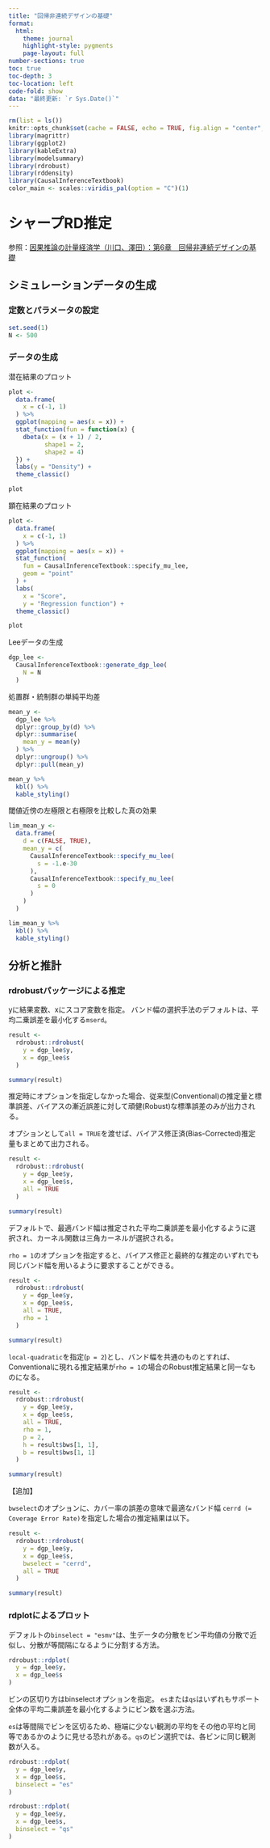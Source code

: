 ```yaml
---
title: "回帰非連続デザインの基礎"
format: 
  html:
    theme: journal
    highlight-style: pygments
    page-layout: full
number-sections: true
toc: true
toc-depth: 3
toc-location: left
code-fold: show
data: "最終更新: `r Sys.Date()`"
---
```


```r
rm(list = ls())
knitr::opts_chunk$set(cache = FALSE, echo = TRUE, fig.align = "center", warning = FALSE)
library(magrittr)
library(ggplot2)
library(kableExtra)
library(modelsummary)
library(rdrobust)
library(rddensity)
library(CausalInferenceTextbook)
color_main <- scales::viridis_pal(option = "C")(1)
```

# シャープRD推定

参照：[因果推論の計量経済学（川口、澤田）：第6章　回帰非連続デザインの基礎](https://github.com/keisemi/EconometriciansGuide_CausalInference/blob/main/main/regression_discontinuity_rdrobust_sharp.html)

## シミュレーションデータの生成

### 定数とパラメータの設定
```r
set.seed(1)
N <- 500
```

### データの生成

潜在結果のプロット
```r
plot <- 
  data.frame(
    x = c(-1, 1)
  ) %>% 
  ggplot(mapping = aes(x = x)) +
  stat_function(fun = function(x) {
    dbeta(x = (x + 1) / 2,
          shape1 = 2,
          shape2 = 4)
  }) +
  labs(y = "Density") +
  theme_classic()

plot
```

顕在結果のプロット
```r
plot <- 
  data.frame(
    x = c(-1, 1)
  ) %>% 
  ggplot(mapping = aes(x = x)) +
  stat_function(
    fun = CausalInferenceTextbook::specify_mu_lee,
    geom = "point"
  ) +
  labs(
    x = "Score",
    y = "Regression function") +
  theme_classic()

plot
```

Leeデータの生成
```r
dgp_lee <- 
  CausalInferenceTextbook::generate_dgp_lee(
    N = N
  )
```

処置群・統制群の単純平均差
```r
mean_y <- 
  dgp_lee %>% 
  dplyr::group_by(d) %>% 
  dplyr::summarise(
    mean_y = mean(y)
  ) %>% 
  dplyr::ungroup() %>% 
  dplyr::pull(mean_y)

mean_y %>% 
  kbl() %>% 
  kable_styling()
```

閾値近傍の左極限と右極限を比較した真の効果
```r
lim_mean_y <- 
  data.frame(
    d = c(FALSE, TRUE),
    mean_y = c(
      CausalInferenceTextbook::specify_mu_lee(
        s = -1.e-30
      ),
      CausalInferenceTextbook::specify_mu_lee(
        s = 0
      )
    )
  )

lim_mean_y %>% 
  kbl() %>% 
  kable_styling()
```

## 分析と推計

### rdrobustパッケージによる推定

yに結果変数、xにスコア変数を指定。
バンド幅の選択手法のデフォルトは、平均二乗誤差を最小化する`mserd`。
```r
result <- 
  rdrobust::rdrobust(
    y = dgp_lee$y,
    x = dgp_lee$s
  )

summary(result)
```

推定時にオプションを指定しなかった場合、従来型(Conventional)の推定量と標準誤差、バイアスの漸近誤差に対して頑健(Robust)な標準誤差のみが出力される。

オプションとして`all = TRUE`を渡せば、バイアス修正済(Bias-Corrected)推定量もまとめて出力される。

```r
result <- 
  rdrobust::rdrobust(
    y = dgp_lee$y,
    x = dgp_lee$s,
    all = TRUE
  )

summary(result)
```
デフォルトで、最適バンド幅は推定された平均二乗誤差を最小化するように選択され、カーネル関数は三角カーネルが選択される。

`rho = 1`のオプションを指定すると、バイアス修正と最終的な推定のいずれでも同じバンド幅を用いるように要求することができる。
```r
result <- 
  rdrobust::rdrobust(
    y = dgp_lee$y,
    x = dgp_lee$s,
    all = TRUE,
    rho = 1
  )

summary(result)
```

`local-quadratic`を指定(`p = 2`)とし、バンド幅を共通のものとすれば、Conventionalに現れる推定結果が`rho = 1`の場合のRobust推定結果と同一なものになる。
```r
result <- 
  rdrobust::rdrobust(
    y = dgp_lee$y,
    x = dgp_lee$s,
    all = TRUE,
    rho = 1,
    p = 2,
    h = result$bws[1, 1],
    b = result$bws[1, 1]
  )

summary(result)
```

【追加】

`bwselect`のオプションに、カバー率の誤差の意味で最適なバンド幅 `cerrd (= Coverage Error Rate)`を指定した場合の推定結果は以下。
```r
result <- 
  rdrobust::rdrobust(
    y = dgp_lee$y,
    x = dgp_lee$s,
    bwselect = "cerrd",
    all = TRUE
  )

summary(result)
```

### rdplotによるプロット

デフォルトの`binselect = "esmv"`は、生データの分散をビン平均値の分散で近似し、分散が等間隔になるように分割する方法。
```r
rdrobust::rdplot(
  y = dgp_lee$y,
  x = dgp_lee$s
)
```

ビンの区切り方はbinselectオプションを指定。
`es`または`qs`はいずれもサポート全体の平均二乗誤差を最小化するようにビン数を選ぶ方法。

`es`は等間隔でビンを区切るため、極端に少ない観測の平均をその他の平均と同等であるかのように見せる恐れがある。`qs`のビン選択では、各ビンに同じ観測数が入る。
```r
rdrobust::rdplot(
  y = dgp_lee$y,
  x = dgp_lee$s,
  binselect = "es"
)
```

```r
rdrobust::rdplot(
  y = dgp_lee$y,
  x = dgp_lee$s,
  binselect = "qs"
)
```























